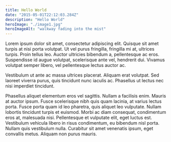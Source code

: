 ```yaml
---
title: Hello World
date: "2015-05-01T22:12:03.284Z"
description: "Hello World"
heroImage: "./image1.jpg"
heroImageAlt: "walkway fading into the mist"
---
```


Lorem ipsum dolor sit amet, consectetur adipiscing elit. Quisque sit amet turpis at nisi porta volutpat. 
Ut vel purus fringilla, fringilla mi at, ultrices turpis. Proin tellus leo. 
Auctor ultricies bibendum a, pellentesque ac eros. 
Suspendisse id augue volutpat, scelerisque ante vel, hendrerit dui. 
Vivamus volutpat semper libero, vel pellentesque lectus auctor ac. 

Vestibulum ut ante ac massa ultrices placerat. Aliquam erat volutpat. 
Sed laoreet viverra purus, quis tincidunt nunc iaculis ac. 
Phasellus ut lectus nec nisi imperdiet tincidunt.

Phasellus aliquet elementum eros vel sagittis. Nullam a facilisis enim. Mauris at auctor ipsum. 
Fusce scelerisque nibh quis quam lacinia, at varius lectus porta. Fusce porta quam id leo pharetra, quis aliquet leo vulputate. 
Nullam lobortis tincidunt turpis et euismod. Morbi ac diam consequat, condimentum eros at, malesuada nisi. 
Pellentesque et vulputate elit, eget luctus est. Vestibulum vehicula libero in risus condimentum, eu bibendum nisl porta. 
Nullam quis vestibulum nulla. Curabitur sit amet venenatis ipsum, eget convallis metus. Aliquam non purus mauris.

